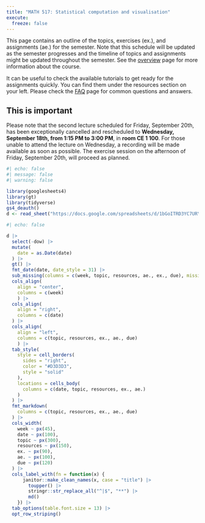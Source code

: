 ```yaml
---
title: "MATH 517: Statistical computation and visualisation"
execute: 
  freeze: false
---
```


This page contains an outline of the topics, exercises (ex.), and assignments (ae.) for the semester. Note that this schedule will be updated as the semester progresses and the timeline of topics and assignments might be updated throughout the semester. See the [overview](/course-overview.qmd) page for more information about the course.


::: callout-tip
It can be useful to check the available tutorials to get ready for the assignments quickly. You can find them under the resources section on your left.
Please check the [FAQ](/course-faq.qmd) page for common questions and answers.
:::

::: {.callout-important}
## This is important
Please note that the second lecture scheduled for Friday, September 20th, has been exceptionally cancelled and rescheduled to **Wednesday, September 18th, from 1:15 PM to 3:00 PM**, in **room CE 1 100**. For those unable to attend the lecture on Wednesday, a recording will be made available as soon as possible. The exercise session on the afternoon of Friday, September 20th, will proceed as planned.
:::


```r
#| echo: false
#| message: false
#| warning: false

library(googlesheets4)
library(gt)
library(tidyverse)
gs4_deauth()
d <- read_sheet("https://docs.google.com/spreadsheets/d/1bGoITRD3YC7URYZj4U72OYIbdNOckVN80sOwoTsrxe8/edit?usp=sharing") 
```

```r
#| echo: false

d |>
  select(-dow) |>
  mutate(
    date = as.Date(date)
  ) |>
  gt() |>
  fmt_date(date, date_style = 31) |>
  sub_missing(columns = c(week, topic, resources, ae., ex., due), missing_text = "") |>
  cols_align(
    align = "center", 
    columns = c(week)
    ) |>
  cols_align(
    align = "right",
    columns = c(date)
  ) |>
  cols_align(
    align = "left", 
    columns = c(topic, resources, ex., ae., due)
    ) |>
  tab_style(
    style = cell_borders(
      sides = "right",
      color = "#D3D3D3",
      style = "solid"
    ),
    locations = cells_body(
      columns = c(date, topic, resources, ex., ae.)
    )
  ) |>
  fmt_markdown(
    columns = c(topic, resources, ex., ae., due)
  ) |>
  cols_width(
    week ~ px(45),
    date ~ px(100), 
    topic ~ px(300),
    resources ~ px(150),
    ex. ~ px(90),
    ae. ~ px(100),
    due ~ px(120)
  ) |>
  cols_label_with(fn = function(x) {
      janitor::make_clean_names(x, case = "title") |>
        toupper() |>
        stringr::str_replace_all("^|$", "**") |>
        md()
    }) |>
  tab_options(table.font.size = 13) |>
  opt_row_striping()
```
